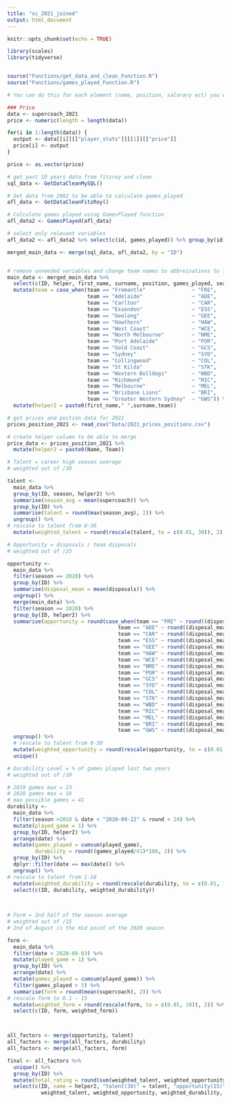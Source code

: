 ```yaml
---
title: "sc_2021_joined"
output: html_document
---
```


```r
knitr::opts_chunk$set(echo = TRUE)

```


```r
library(scales)
library(tidyverse)


source("Functions/get_data_and_clean_Function.R")
source("Functions/games_played_Function.R")
```

```r

# You can do this for each element (name, position, salarary ect) you want in the data

### Price
data <- supercoach_2021
price <- numeric(length = length(data))

for(i in 1:length(data)) {
  output <- data[[i]][["player_stats"]][[1]][["price"]]
  price[i] <- output
}

price <- as.vector(price)
```

```r


# get past 10 years data from fitzroy and clean 
sql_data <- GetDataCleanMySQL()

# Get data from 2002 to be able to calculate games_played
afl_data <- GetDataCleanFitzRoy()

# Calculate games played using GamesPlayed function
afl_data2 <- GamesPlayed(afl_data)

# select only relevant variables
afl_data2 <- afl_data2 %>% select(c(id, games_played)) %>% group_by(id) %>% summarise(games_played = max(games_played)) %>% mutate(ID = id)

merged_main_data <- merge(sql_data, afl_data2, by = "ID")


# remove unneeded variables and change team names to abbreivations to fit with pricing dataframe
main_data <- merged_main_data %>%
  select(c(ID, helper, first_name, surname, position, games_played, season, round, team, date, supercoach, disposals)) %>%
  mutate(team = case_when(team == "Fremantle"               ~ "FRE",
                          team == "Adelaide"                ~ "ADE",
                          team == "Carlton"                 ~ "CAR",
                          team == "Essendon"                ~ "ESS",
                          team == "Geelong"                 ~ "GEE",
                          team == "Hawthorn"                ~ "HAW",
                          team == "West Coast"              ~ "WCE",
                          team == "North Melbourne"         ~ "NME",
                          team == "Port Adelaide"           ~ "POR",
                          team == "Gold Coast"              ~ "GCS",
                          team == "Sydney"                  ~ "SYD",
                          team == "Collingwood"             ~ "COL",
                          team == "St Kilda"                ~ "STK",
                          team == "Western Bulldogs"        ~ "WBD",
                          team == "Richmond"                ~ "RIC",
                          team == "Melbourne"               ~ "MEL",
                          team == "Brisbane Lions"          ~ "BRI",
                          team == "Greater Western Sydney"  ~ "GWS")) %>%
  mutate(helper2 = paste0(first_name," ",surname,team))


```

```r

# get prices and postion data for 2021
prices_position_2021 <- read_csv("Data/2021_prices_positions.csv")

# create helper column to be able to merge
price_data <- prices_position_2021 %>%
  mutate(helper2 = paste0(Name, Team))
```


```r
# Talent = career high season average
# weighted out of /30

talent <- 
  main_data %>%
  group_by(ID, season, helper2) %>%
  summarise(season_avg = mean(supercoach)) %>%
  group_by(ID) %>%
  summarise(talent = round(max(season_avg), 2)) %>%
  ungroup() %>%
# rescale to talent from 0-30
  mutate(weighted_talent = round(rescale(talent, to = c(0.01, 30)), 2))
```

```r
# Opportunity = disposals / team disposals
# weighted out of /25

opportunity <- 
  main_data %>%
  filter(season == 2020) %>%
  group_by(ID) %>%
  summarise(disposal_mean = mean(disposals)) %>%
  ungroup() %>%
  merge(main_data) %>%
  filter(season == 2020) %>%
  group_by(ID, helper2) %>%
  summarise(opportunity = round(case_when(team == "FRE" ~ round((disposal_mean/299.9)*100,2),
                                    team == "ADE" ~ round((disposal_mean/282.5)*100,2),
                                    team == "CAR" ~ round((disposal_mean/281.2)*100,2),
                                    team == "ESS" ~ round((disposal_mean/302.4)*100,2),
                                    team == "GEE" ~ round((disposal_mean/310.4)*100,2),
                                    team == "HAW" ~ round((disposal_mean/314.9)*100,2),
                                    team == "WCE" ~ round((disposal_mean/286.3)*100,2),
                                    team == "NME" ~ round((disposal_mean/300.1)*100,2),
                                    team == "POR" ~ round((disposal_mean/308.7)*100,2),
                                    team == "GCS" ~ round((disposal_mean/285.4)*100,2),
                                    team == "SYD" ~ round((disposal_mean/292.8)*100,2),
                                    team == "COL" ~ round((disposal_mean/314.9)*100,2),
                                    team == "STK" ~ round((disposal_mean/292.4)*100,2),
                                    team == "WBD" ~ round((disposal_mean/309.9)*100,2),
                                    team == "RIC" ~ round((disposal_mean/290.2)*100,2),
                                    team == "MEL" ~ round((disposal_mean/296.5)*100,2),
                                    team == "BRI" ~ round((disposal_mean/279.5)*100,2),
                                    team == "GWS" ~ round((disposal_mean/298.5)*100,2), 2))) %>%
  ungroup() %>%
  # rescale to talent from 0-30
  mutate(weighted_opportunity = round(rescale(opportunity, to = c(0.01, 15)), 2)) %>%
  unique()

```

```r
# Durability Level = % of games played last two years
# weighted out of /10

# 2019 games max = 23
# 2020 games max = 18
# max possible games = 41
durability <-
  main_data %>%
  filter(season >2018 & date < "2020-09-22" & round < 24) %>%
  mutate(played_game = 1) %>%
  group_by(ID, helper2) %>%
  arrange(date) %>%
  mutate(games_played = cumsum(played_game),
         durability = round((games_played/41)*100, 2)) %>%
  group_by(ID) %>%
  dplyr::filter(date == max(date)) %>%
  ungroup() %>%
# rescale to talent from 1-10
  mutate(weighted_durability = round(rescale(durability, to = c(0.01, 15)), 2)) %>%
  select(c(ID, durability, weighted_durability))
  
  

```

```r
# Form = 2nd half of the season average 
# weighted out of /15
# 2nd of August is the mid point of the 2020 season

form <-
  main_data %>%
  filter(date > 2020-08-03) %>%
  mutate(played_game = 1) %>%
  group_by(ID) %>%
  arrange(date) %>%
  mutate(games_played = cumsum(played_game)) %>%
  filter(games_played > 3) %>%
  summarise(form = round(mean(supercoach), 2)) %>%
# rescale form to 0.1 - 15
  mutate(weighted_form = round(rescale(form, to = c(0.01, 10)), 2)) %>%
  select(c(ID, form, weighted_form))




```


```r

all_factors <- merge(opportunity, talent)
all_factors <- merge(all_factors, durability)
all_factors <- merge(all_factors, form)

final <- all_factors %>%
  unique() %>%
  group_by(ID) %>%
  mutate(total_rating = round(sum(weighted_talent, weighted_opportunity, weighted_durability, weighted_form), 2)) %>%
  select(c(ID, name = helper2, "talent(30)" = talent, "opportunity(15)" = opportunity, "durability(15)" = durability, "form(15)" = form,
           weighted_talent, weighted_opportunity, weighted_durability, weighted_form, total_rating))

```

